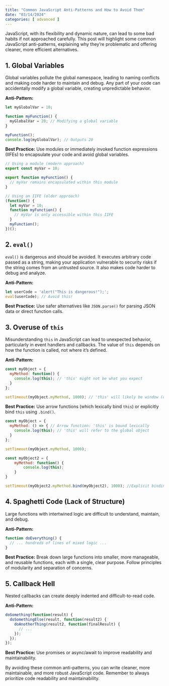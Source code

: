 ```yaml
---
title: "Common JavaScript Anti-Patterns and How to Avoid Them"
date: "03/14/2024"
categories: [ advanced ]
---
```


JavaScript, with its flexibility and dynamic nature, can lead to some bad habits if not approached carefully.  This post will highlight some common JavaScript anti-patterns, explaining why they're problematic and offering cleaner, more efficient alternatives.

## 1. Global Variables

Global variables pollute the global namespace, leading to naming conflicts and making code harder to maintain and debug.  Any part of your code can accidentally modify a global variable, creating unpredictable behavior.

**Anti-Pattern:**

```javascript
let myGlobalVar = 10;

function myFunction() {
  myGlobalVar = 20; // Modifying a global variable
}

myFunction();
console.log(myGlobalVar); // Outputs 20
```

**Best Practice:**  Use modules or immediately invoked function expressions (IIFEs) to encapsulate your code and avoid global variables.

```javascript
// Using a module (modern approach)
export const myVar = 10;

export function myFunction() {
  // myVar remains encapsulated within this module
}

// Using an IIFE (older approach)
(function() {
  let myVar = 10;
  function myFunction() {
    // myVar is only accessible within this IIFE
  }
  myFunction();
})();
```


## 2.  `eval()`

`eval()` is dangerous and should be avoided. It executes arbitrary code passed as a string, making your application vulnerable to security risks if the string comes from an untrusted source.  It also makes code harder to debug and analyze.

**Anti-Pattern:**

```javascript
let userCode = 'alert("This is dangerous!");';
eval(userCode); // Avoid this!
```

**Best Practice:** Use safer alternatives like `JSON.parse()` for parsing JSON data or direct function calls.


## 3.  Overuse of `this`

Misunderstanding `this` in JavaScript can lead to unexpected behavior, particularly in event handlers and callbacks.  The value of `this` depends on how the function is called, not where it's defined.

**Anti-Pattern:**

```javascript
const myObject = {
  myMethod: function() {
    console.log(this); // 'this' might not be what you expect
  }
};

setTimeout(myObject.myMethod, 1000); // 'this' will likely be window (or undefined in strict mode)

```

**Best Practice:** Use arrow functions (which lexically bind `this`) or explicitly bind `this` using `.bind()`.

```javascript
const myObject = {
  myMethod: () => { // Arrow function: 'this' is bound lexically
    console.log(this); // 'this' will refer to the global object
  }
};

setTimeout(myObject.myMethod, 1000);

const myObject2 = {
    myMethod: function() {
        console.log(this);
    }
}

setTimeout(myObject2.myMethod.bind(myObject2), 1000); //Explicit binding
```


## 4.  Spaghetti Code (Lack of Structure)

Large functions with intertwined logic are difficult to understand, maintain, and debug.

**Anti-Pattern:**

```javascript
function doEverything() {
  // ... hundreds of lines of mixed logic ...
}
```

**Best Practice:** Break down large functions into smaller, more manageable, and reusable functions, each with a single, clear purpose.  Follow principles of modularity and separation of concerns.



## 5.  Callback Hell

Nested callbacks can create deeply indented and difficult-to-read code.

**Anti-Pattern:**

```javascript
doSomething(function(result) {
  doSomethingElse(result, function(result2) {
    doAnotherThing(result2, function(finalResult) {
      // ...
    });
  });
});
```

**Best Practice:** Use promises or async/await to improve readability and maintainability.


By avoiding these common anti-patterns, you can write cleaner, more maintainable, and more robust JavaScript code. Remember to always prioritize code readability and maintainability.